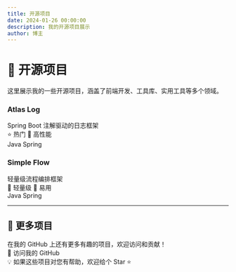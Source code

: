 ```yaml
---
title: 开源项目
date: 2024-01-26 00:00:00
description: 我的开源项目展示
author: 博主
---
```



# 🚀 开源项目

这里展示我的一些开源项目，涵盖了前端开发、工具库、实用工具等多个领域。

<div style={{ 
  display: 'grid', 
  gridTemplateColumns: 'repeat(auto-fit, minmax(300px, 1fr))', 
  gap: '1.5rem', 
  marginTop: '2rem' 
}}>

<div style={{
  padding: '1rem',
  border: '1px solid #e5e7eb',
  borderRadius: '8px',
  background: '#ffffff',
  boxShadow: '0 1px 3px 0 rgba(0, 0, 0, 0.1)',
  transition: 'all 0.3s ease'
}}>
  <div style={{ marginBottom: '1rem' }}>
    <h3 style={{ margin: 0, fontSize: '1.1rem', fontWeight: '600', color: '#1f2937', marginBottom: '0.5rem' }}>
      <Link href="https://github.com/nemoob/atlas-log" style={{ textDecoration: 'none', color: '#1f2937' }}>
        Atlas Log
      </Link>
    </h3>
    <div style={{ fontSize: '0.875rem', color: '#6b7280' }}>
      Spring Boot 注解驱动的日志框架
    </div>
  </div>
  <div style={{ display: 'flex', justifyContent: 'space-between', alignItems: 'center', fontSize: '0.75rem', color: '#9ca3af' }}>
    <div style={{ display: 'flex', gap: '1rem' }}>
      <span>⭐ 热门</span>
      <span>🚀 高性能</span>
    </div>
    <div style={{ display: 'flex', gap: '0.5rem' }}>
      <span style={{ backgroundColor: '#f97316', color: '#ffffff', padding: '0.125rem 0.5rem', borderRadius: '12px', fontSize: '0.7rem' }}>Java</span>
      <span style={{ backgroundColor: '#22c55e', color: '#ffffff', padding: '0.125rem 0.5rem', borderRadius: '12px', fontSize: '0.7rem' }}>Spring</span>
    </div>
  </div>
</div>

<div style={{
  padding: '1rem',
  border: '1px solid #e5e7eb',
  borderRadius: '8px',
  background: '#ffffff',
  boxShadow: '0 1px 3px 0 rgba(0, 0, 0, 0.1)',
  transition: 'all 0.3s ease'
}}>
  <div style={{ marginBottom: '1rem' }}>
    <h3 style={{ margin: 0, fontSize: '1.1rem', fontWeight: '600', color: '#1f2937', marginBottom: '0.5rem' }}>
      <Link href="https://github.com/nemoob/simpleflow" style={{ textDecoration: 'none', color: '#1f2937' }}>
        Simple Flow
      </Link>
    </h3>
    <div style={{ fontSize: '0.875rem', color: '#6b7280' }}>
      轻量级流程编排框架
    </div>
  </div>
  <div style={{ display: 'flex', justifyContent: 'space-between', alignItems: 'center', fontSize: '0.75rem', color: '#9ca3af' }}>
    <div style={{ display: 'flex', gap: '1rem' }}>
      <span>🚀 轻量级</span>
      <span>🔧 易用</span>
    </div>
    <div style={{ display: 'flex', gap: '0.5rem' }}>
      <span style={{ backgroundColor: '#f97316', color: '#ffffff', padding: '0.125rem 0.5rem', borderRadius: '12px', fontSize: '0.7rem' }}>Java</span>
      <span style={{ backgroundColor: '#22c55e', color: '#ffffff', padding: '0.125rem 0.5rem', borderRadius: '12px', fontSize: '0.7rem' }}>Spring</span>
    </div>
  </div>
</div>



</div>

---

<div style={{ textAlign: 'center', marginTop: '3rem', padding: '2rem', background: '#f8fafc', borderRadius: '12px' }}>
  <h2 style={{ margin: '0 0 1rem 0', color: '#374151' }}>🔗 更多项目</h2>
  <div style={{ color: '#6b7280', marginBottom: '1.5rem' }}>
    在我的 GitHub 上还有更多有趣的项目，欢迎访问和贡献！
  </div>
  <Link href="https://github.com/nemoob" style={{
    display: 'inline-flex',
    alignItems: 'center',
    gap: '0.5rem',
    padding: '0.75rem 1.5rem',
    backgroundColor: '#1f2937',
    color: '#ffffff',
    textDecoration: 'none',
    borderRadius: '8px',
    fontSize: '0.875rem',
    fontWeight: '500',
    transition: 'all 0.2s ease'
  }}>
    <span>🐙</span>
    访问我的 GitHub
  </Link>
</div>

<div style={{ textAlign: 'center', color: '#6b7280', fontSize: '0.875rem', marginTop: '2rem' }}>
  💡 如果这些项目对您有帮助，欢迎给个 Star ⭐
</div>